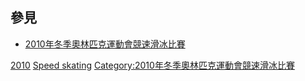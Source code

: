 ==參見==
* [[2010年冬季奧林匹克運動會競速滑冰比賽|2010年冬季奧林匹克運動會競速滑冰比賽]]
{{Commons category|2010 Winter Olympics speedskaters}}

[[Category:各年冬季奧林匹克運動會競速滑冰運動員|2010]]
[[Category:2010年冬季奧林匹克運動會運動員|Speed skating]]
[[Category:2010年冬季奧林匹克運動會競速滑冰比賽|Category:2010年冬季奧林匹克運動會競速滑冰比賽]]
